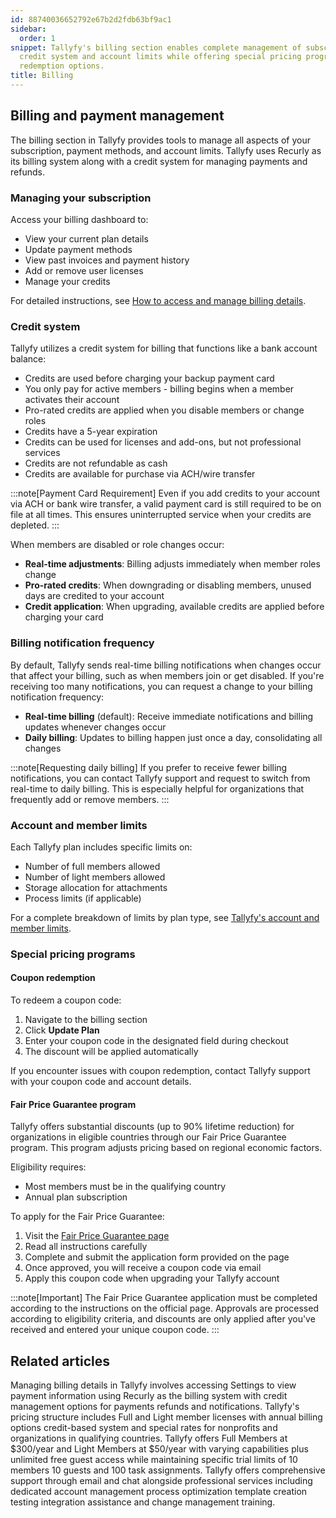 ```yaml
---
id: 88740036652792e67b2d2fdb63bf9ac1
sidebar:
  order: 1
snippet: Tallyfy's billing section enables complete management of subscriptions payments
  credit system and account limits while offering special pricing programs and coupon
  redemption options.
title: Billing
---
```


## Billing and payment management

The billing section in Tallyfy provides tools to manage all aspects of your subscription, payment methods, and account limits. Tallyfy uses Recurly as its billing system along with a credit system for managing payments and refunds.

### Managing your subscription

Access your billing dashboard to:
- View your current plan details
- Update payment methods
- View past invoices and payment history
- Add or remove user licenses
- Manage your credits

For detailed instructions, see [How to access and manage billing details](/products/pro/settings/billing/how-to-access-and-manage-my-billing-details/).

### Credit system

Tallyfy utilizes a credit system for billing that functions like a bank account balance:

- Credits are used before charging your backup payment card
- You only pay for active members - billing begins when a member activates their account
- Pro-rated credits are applied when you disable members or change roles
- Credits have a 5-year expiration
- Credits can be used for licenses and add-ons, but not professional services
- Credits are not refundable as cash
- Credits are available for purchase via ACH/wire transfer

:::note[Payment Card Requirement]
Even if you add credits to your account via ACH or bank wire transfer, a valid payment card is still required to be on file at all times. This ensures uninterrupted service when your credits are depleted.
:::

When members are disabled or role changes occur:
- **Real-time adjustments**: Billing adjusts immediately when member roles change
- **Pro-rated credits**: When downgrading or disabling members, unused days are credited to your account
- **Credit application**: When upgrading, available credits are applied before charging your card

### Billing notification frequency

By default, Tallyfy sends real-time billing notifications when changes occur that affect your billing, such as when members join or get disabled. If you're receiving too many notifications, you can request a change to your billing notification frequency:

- **Real-time billing** (default): Receive immediate notifications and billing updates whenever changes occur
- **Daily billing**: Updates to billing happen just once a day, consolidating all changes

:::note[Requesting daily billing]
If you prefer to receive fewer billing notifications, you can contact Tallyfy support and request to switch from real-time to daily billing. This is especially helpful for organizations that frequently add or remove members.
:::

### Account and member limits

Each Tallyfy plan includes specific limits on:
- Number of full members allowed
- Number of light members allowed
- Storage allocation for attachments
- Process limits (if applicable)

For a complete breakdown of limits by plan type, see [Tallyfy's account and member limits](/products/pro/settings/billing/what-are-tallyfys-account-and-member-limits/).

### Special pricing programs

#### Coupon redemption

To redeem a coupon code:
1. Navigate to the billing section
2. Click **Update Plan** 
3. Enter your coupon code in the designated field during checkout
4. The discount will be applied automatically

If you encounter issues with coupon redemption, contact Tallyfy support with your coupon code and account details.

#### Fair Price Guarantee program

Tallyfy offers substantial discounts (up to 90% lifetime reduction) for organizations in eligible countries through our Fair Price Guarantee program. This program adjusts pricing based on regional economic factors.

Eligibility requires:
- Most members must be in the qualifying country
- Annual plan subscription

To apply for the Fair Price Guarantee:

1. Visit the [Fair Price Guarantee page](https://tallyfy.com/pricing/fair-price-guarantee/)
2. Read all instructions carefully
3. Complete and submit the application form provided on the page
4. Once approved, you will receive a coupon code via email
5. Apply this coupon code when upgrading your Tallyfy account

:::note[Important]
The Fair Price Guarantee application must be completed according to the instructions on the official page. Approvals are processed according to eligibility criteria, and discounts are only applied after you've received and entered your unique coupon code.
:::


<PageTree />


## Related articles
<CardGrid>
<LinkTitleCard header="<b>Billing > Access and Manage My Billing Details</b>" href="/products/pro/settings/billing/how-to-access-and-manage-my-billing-details/" > Managing billing details in Tallyfy involves accessing Settings to view payment information using Recurly as the billing system with credit management options for payments refunds and notifications. </LinkTitleCard>
<LinkTitleCard header="<b>Pro > Pricing</b>" href="/products/pro/pricing/" > Tallyfy's pricing structure includes Full and Light member licenses with annual billing options credit-based system and special rates for nonprofits and organizations in qualifying countries. </LinkTitleCard>
<LinkTitleCard header="<b>Billing > Tallyfy's Account and Member Limits</b>" href="/products/pro/settings/billing/what-are-tallyfys-account-and-member-limits/" > Tallyfy offers Full Members at $300/year and Light Members at $50/year with varying capabilities plus unlimited free guest access while maintaining specific trial limits of 10 members 10 guests and 100 task assignments. </LinkTitleCard>
<LinkTitleCard header="<b>Support > Contact Tallyfy support or engage in professional services</b>" href="/products/pro/miscellaneous/support/how-can-i-contact-tallyfys-support-team/" > Tallyfy offers comprehensive support through email and chat alongside professional services including dedicated account management process optimization template creation testing integration assistance and change management training. </LinkTitleCard>
</CardGrid>